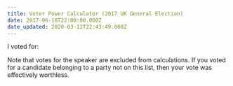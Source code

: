 ```yaml
---
title: Voter Power Calculator (2017 UK General Election)
date: 2017-06-18T22:00:00.000Z
date_updated: 2020-03-12T22:43:49.000Z
---
```


<script>
</script>

I voted for:

<p>
	<VoterPowerCalculator year={2017} client:only="svelte" />
</p>

Note that votes for the speaker are excluded from calculations. If you voted for
a candidate belonging to a party not on this list, then your vote was effectively
worthless.
